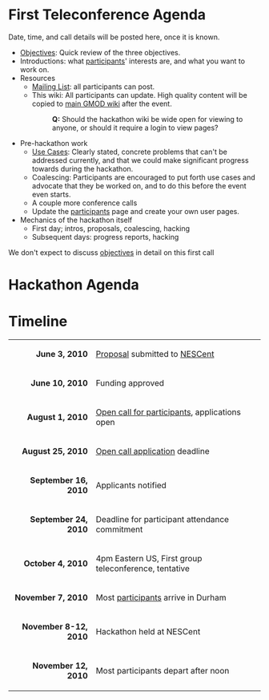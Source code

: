 = First Teleconference Agenda =

Date, time, and call details will be posted here, once it is known.

* [[Objectives]]: Quick review of the three objectives.
* Introductions: what [[participants]]' interests are, and what you want to work on.
* Resources
** [[Lists|Mailing List]]: all participants can post. 
** This wiki: All participants can update.  High quality content will be copied to [[gmod:Main Page|main GMOD wiki]] after the event.
**: '''Q:''' Should the hackathon wiki be wide open for viewing to anyone, or should it require a login to view pages?
* Pre-hackathon work
** [[Use Cases]]: Clearly stated, concrete problems that can't be addressed currently, and that we could make significant progress towards during the hackathon.
** Coalescing: Participants are encouraged to put forth use cases and advocate that they be worked on, and to do this before the event even starts.
** A couple more conference calls
** Update the [[participants]] page and create your own user pages.
* Mechanics of the hackathon itself
** First day; intros, proposals, coalescing, hacking
** Subsequent days: progress reports, hacking
We don't expect to discuss [[objectives]] in detail on this first call

= Hackathon Agenda =


= Timeline =

{| class="wikitable" style="width: 40em; margin-left: 2em"
|-
|align="right"| '''June 3, 2010'''
| [[gmod:GMOD Evo Hackathon Proposal|Proposal]] submitted to [http://nesscent.org/ NESCent]
|-
|align="right"| '''June 10, 2010'''
| Funding approved
|-
|align="right"| '''August 1, 2010'''
| [[gmod:GMOD Evo Hackathon Open Call|Open call for participants]], applications open
|-
|align="right"| '''August 25, 2010'''
| [[gmod:GMOD Evo Hackathon Open Call|Open call application]] deadline
|-
|align="right"| '''September 16, 2010'''
| Applicants notified
|-
|align="right"| '''September 24, 2010'''
| Deadline for participant attendance commitment
|-
|align="right"| '''October 4, 2010'''
| 4pm Eastern US, First group teleconference, tentative
|-
|align="right"| '''November 7, 2010'''
| Most [[participants]] arrive in Durham
|-
|align="right"| '''November 8-12, 2010'''
| Hackathon held at NESCent
|-
|align="right"| '''November 12, 2010'''
| Most participants depart after noon
|}
